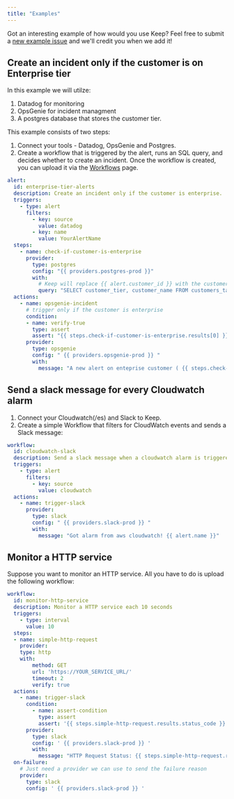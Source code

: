 ```yaml
---
title: "Examples"
---
```


<Tip>Got an interesting example of how would you use Keep? Feel free to submit a <a href="https://github.com/keephq/keep/issues/new?assignees=&labels=&projects=&template=use_case.md&title=">new example issue</a> and we'll credit you when we add it!</Tip>


## Create an incident only if the customer is on Enterprise tier
In this example we will utilze:

1. Datadog for monitoring
2. OpsGenie for incident managment
3. A postgres database that stores the customer tier.

This example consists of two steps:
1. Connect your tools - Datadog, OpsGenie and Postgres.
2. Create a workflow that is triggered by the alert, runs an SQL query, and decides whether to create an incident.  Once the workflow is created, you can upload it via the [Workflows](/platform/workflows) page.
```yaml
alert:
  id: enterprise-tier-alerts
  description: Create an incident only if the customer is enterprise.
  triggers:
    - type: alert
      filters:
        - key: source
          value: datadog
        - key: name
          value: YourAlertName
  steps:
    - name: check-if-customer-is-enterprise
      provider:
        type: postgres
        config: "{{ providers.postgres-prod }}"
        with:
          # Keep will replace {{ alert.customer_id }} with the customer id
          query: "SELECT customer_tier, customer_name FROM customers_table WHERE customer_id = {{ alert.customer_id }} LIMIT 1"
  actions:
    - name: opsgenie-incident
      # trigger only if the customer is enterprise
      condition:
      - name: verify-true
        type: assert
        assert: "{{ steps.check-if-customer-is-enterprise.results[0] }} == 'enterprise'"
      provider:
        type: opsgenie
        config: " {{ providers.opsgenie-prod }} "
        with:
          message: "A new alert on enteprise customer ( {{ steps.check-if-customer-is-enterprise.results[1] }} )"
```

## Send a slack message for every Cloudwatch alarm
1. Connect your Cloudwatch(/es) and Slack to Keep.
2. Create a simple Workflow that filters for CloudWatch events and sends a Slack message:
```yaml
workflow:
  id: cloudwatch-slack
  description: Send a slack message when a cloudwatch alarm is triggered
  triggers:
    - type: alert
      filters:
        - key: source
          value: cloudwatch
  actions:
    - name: trigger-slack
      provider:
        type: slack
        config: " {{ providers.slack-prod }} "
        with:
          message: "Got alarm from aws cloudwatch! {{ alert.name }}"

```


## Monitor a HTTP service
Suppose you want to monitor an HTTP service.
All you have to do is upload the following workflow:

```yaml
workflow:
  id: monitor-http-service
  description: Monitor a HTTP service each 10 seconds
  triggers:
    - type: interval
      value: 10
  steps:
  - name: simple-http-request
    provider:
    type: http
    with:
        method: GET
        url: 'https://YOUR_SERVICE_URL/'
        timeout: 2
        verify: true
  actions:
    - name: trigger-slack
      condition:
        - name: assert-condition
          type: assert
          assert: '{{ steps.simple-http-request.results.status_code }} == 200'
      provider:
        type: slack
        config: ' {{ providers.slack-prod }} '
        with:
          message: "HTTP Request Status: {{ steps.simple-http-request.results.status_code }}\nHTTP Request Body: {{ steps.simple-http-request.results.body }}"
  on-failure:
    # Just need a provider we can use to send the failure reason
    provider:
      type: slack
      config: ' {{ providers.slack-prod }} '

```

